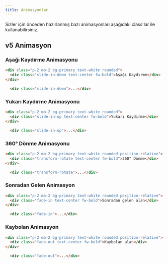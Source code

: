 ```yaml
---
title: Animasyonlar
---
```


Sizler için önceden hazırlanmış bazı animasyonları aşağıdaki class'lar ile kullanabilirsiniz.

## v5 Animasyon 

<!-- TODO: animation-fill-mode iptal edilmei -->

### Aşağı Kaydırme Animasyonu

```html live
<div class="p-2 mb-2 bg-primary text-white rounded">
  <div class="slide-in-down text-center fw-bold">Aşağı Kaydırme</div>
</div>
```

```html
  <div class="slide-in-down">...</div>
```

### Yukarı Kaydırme Animasyonu

```html live
<div class="p-2 mb-2 bg-primary text-white rounded">
  <div class="slide-in-up text-center fw-bold">Yukarı Kaydırme</div>
</div>
```

```html
  <div class="slide-in-up">...</div>
```

### 360° Dönme Animasyonu

```html live
<div class="p-2 mb-2 bg-primary text-white rounded position-relative">
  <div class="transform-rotate text-center fw-bold">360° Dönme</div>
</div>
```

```html
  <div class="transform-rotate">...</div>
```

### Sonradan Gelen Animasyon

```html live
<div class="p-2 mb-2 bg-primary text-white rounded position-relative">
  <div class="fade-in text-center fw-bold">Sonradan gelen alan</div>
</div>
```

```html
  <div class="fade-in">...</div>
```

### Kaybolan Animasyon

```html live
<div class="p-2 mb-2 bg-primary text-white rounded position-relative">
  <div class="fade-out text-center fw-bold">Kaybolan alan</div>
</div>
```

```html
  <div class="fade-out">...</div>
```
